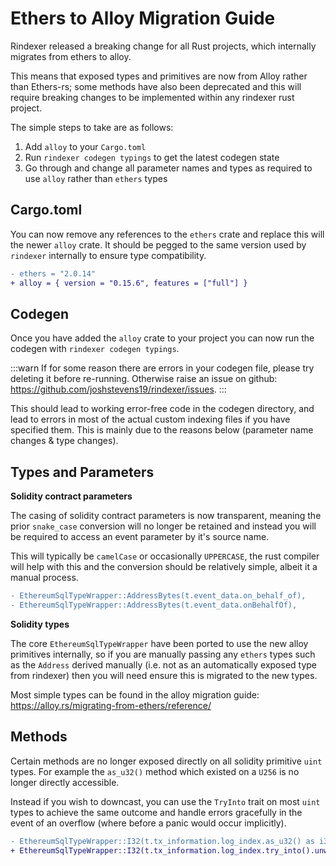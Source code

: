 # Ethers to Alloy Migration Guide

Rindexer released a breaking change for all Rust projects, which internally migrates from ethers to alloy.

This means that exposed types and primitives are now from Alloy rather than Ethers-rs; some methods have also been
deprecated and this will require breaking changes to be implemented within any rindexer rust project.

The simple steps to take are as follows:
1. Add `alloy` to your `Cargo.toml`
2. Run `rindexer codegen typings` to get the latest codegen state
3. Go through and change all parameter names and types as required to use `alloy` rather than `ethers` types

## Cargo.toml

You can now remove any references to the `ethers` crate and replace this will the newer `alloy` crate. It should be pegged
to the same version used by `rindexer` internally to ensure type compatibility.

```diff
- ethers = "2.0.14"
+ alloy = { version = "0.15.6", features = ["full"] }
```

## Codegen

Once you have added the `alloy` crate to your project you can now run the codegen with `rindexer codegen typings`.

:::warn
If for some reason there are errors in your codegen file, please try deleting it before re-running. Otherwise raise an
issue on github: https://github.com/joshstevens19/rindexer/issues.
:::

This should lead to working error-free code in the codegen directory, and lead to errors in most of the actual custom
indexing files if you have specified them. This is mainly due to the reasons below (parameter name changes & type changes).

## Types and Parameters

**Solidity contract parameters**

The casing of solidity contract parameters is now transparent, meaning the prior `snake_case` conversion will no longer
be retained and instead you will be required to access an event parameter by it's source name.

This will typically be `camelCase` or occasionally `UPPERCASE`, the rust compiler will help with this and the conversion
should be relatively simple, albeit it a manual process.

```diff
- EthereumSqlTypeWrapper::AddressBytes(t.event_data.on_behalf_of),
- EthereumSqlTypeWrapper::AddressBytes(t.event_data.onBehalfOf),
```

**Solidity types**

The core `EthereumSqlTypeWrapper` have been ported to use the new alloy primitives internally, so if you are manually
passing any `ethers` types such as the `Address` derived manually (i.e. not as an automatically exposed type from rindexer)
then you will need ensure this is migrated to the new types.

Most simple types can be found in the alloy migration guide: https://alloy.rs/migrating-from-ethers/reference/

## Methods

Certain methods are no longer exposed directly on all solidity primitive `uint` types. For example the `as_u32()` method
which existed on a `U256` is no longer directly accessible.

Instead if you wish to downcast, you can use the `TryInto` trait on most `uint` types to achieve the same outcome and
handle errors gracefully in the event of an overflow (where before a panic would occur implicitly).

```diff
- EthereumSqlTypeWrapper::I32(t.tx_information.log_index.as_u32() as i32),
+ EthereumSqlTypeWrapper::I32(t.tx_information.log_index.try_into().unwrap()),
```